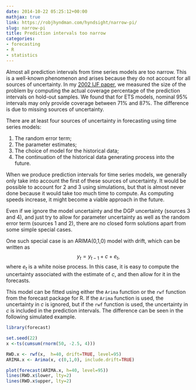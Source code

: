 ```yaml
---
date: 2014-10-22 05:25:12+00:00
mathjax: true
link: https://robjhyndman.com/hyndsight/narrow-pi/
slug: narrow-pi
title: Prediction intervals too narrow
categories:
- forecasting
- R
- statistics
---
```


Almost all prediction intervals from time series models are too narrow. This is a well-known phenomenon and arises because they do not account for all sources of uncertainty. In my [2002 IJF paper](/publications/hksg/), we measured the size of the problem by computing the actual coverage percentage of the prediction intervals on hold-out samples. We found that for ETS models, nominal 95% intervals may only provide coverage between 71% and 87%. The difference is due to missing sources of uncertainty.

There are at least four sources of uncertainty in forecasting using time series models:

  1. The random error term;
  2. The parameter estimates;
  3. The choice of model for the historical data;
  4. The continuation of the historical data generating process into the future.

<!-- more -->

When we produce prediction intervals for time series models, we generally only take into account the first of these sources of uncertainty. It would be possible to account for 2 and 3 using simulations, but that is almost never done because it would take too much time to compute. As computing speeds increase, it might become a viable approach in the future.

Even if we ignore the model uncertainty and the DGP uncertainty (sources 3 and 4), and just try to allow for parameter uncertainty as well as the random error term (sources 1 and 2), there are no closed form solutions apart from some simple special cases.

One such special case is an ARIMA(0,1,0) model with drift, which can be written as
$$
y_t = y_{t-1} + c + e_t,
$$
where $e_t$ is a white noise process. In this case, it is easy to compute the uncertainty associated with the estimate of $c$, and then allow for it in the forecasts.

This model can be fitted using either the `Arima` function or the `rwf` function from the forecast package for R. If the `Arima` function is used, the uncertainty in $c$ is ignored, but if the `rwf` function is used, the uncertainty in $c$ is included in the prediction intervals. The difference can be seen in the following simulated example.


```r
library(forecast)

set.seed(22)
x <-ts(cumsum(rnorm(50, -2.5, 4)))

RWD.x <- rwf(x,  h=40, drift=TRUE, level=95)
ARIMA.x <- Arima(x, c(0,1,0), include.drift=TRUE)

plot(forecast(ARIMA.x, h=40, level=95))
lines(RWD.x$lower, lty=2)
lines(RWD.x$upper, lty=2)
```

